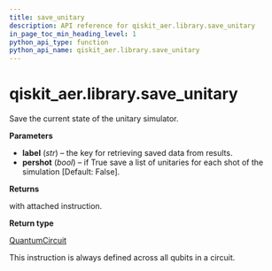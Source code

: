 ```yaml
---
title: save_unitary
description: API reference for qiskit_aer.library.save_unitary
in_page_toc_min_heading_level: 1
python_api_type: function
python_api_name: qiskit_aer.library.save_unitary
---
```


# qiskit\_aer.library.save\_unitary

<Function id="qiskit_aer.library.save_unitary" isDedicatedPage={true} github="https://github.com/qiskit/qiskit-aer/tree/stable/0.12/qiskit_aer/library/save_instructions/save_unitary.py" signature="save_unitary(self, label='unitary', pershot=False)">
  Save the current state of the unitary simulator.

  **Parameters**

  *   **label** (*str*) – the key for retrieving saved data from results.
  *   **pershot** (*bool*) – if True save a list of unitaries for each shot of the simulation \[Default: False].

  **Returns**

  with attached instruction.

  **Return type**

  [QuantumCircuit](qiskit.circuit.QuantumCircuit "qiskit.circuit.QuantumCircuit")

  <Admonition title="Note" type="note">
    This instruction is always defined across all qubits in a circuit.
  </Admonition>
</Function>

